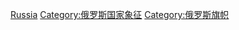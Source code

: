 {{Catmore}}

[[Category:各国国旗|Russia]]
[[Category:俄罗斯国家象征|Category:俄罗斯国家象征]]
[[Category:俄罗斯旗帜|Category:俄罗斯旗帜]]